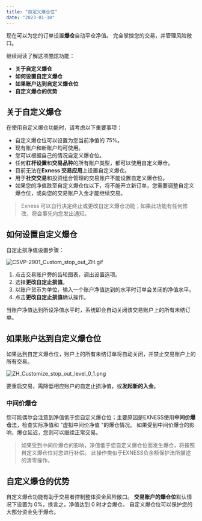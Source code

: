 ```yaml
---
title: "自定义爆仓位"
date: "2023-01-10"
---
```


<Ads></Ads> 

现在可以为您的订单设置**爆仓**自动平仓净值。 完全掌控您的交易，并管理风险敞口。

继续阅读了解这项酷炫功能：

- **关于自定义爆仓**
- **如何设置自定义爆仓**
- **如果账户达到自定义爆仓位**
- **自定义爆仓的优势**

## 关于自定义爆仓

在使用自定义爆仓功能时，请考虑以下重要事项：

- 自定义爆仓位可以设置为您当前净值的 75%。
- 现有账户和新账户均可使用。
- 您可以根据自己的情况自定义爆仓位。
- 任何**杠杆设置**和**交易品种**的所有账户类型，都可以使用自定义爆仓。
- 目前无法在**Exness 交易应用**上设置自定义爆仓。
- 用于**社交交易**和投资组合管理的交易账户不能设置自定义爆仓位。
- 如果您的净值跌至自定义爆仓位以下，将不能开立新订单，您需要调整自定义爆仓位，或向您的交易账户入金才能继续交易。

> Exness 可以自行决定终止或更改自定义爆仓功能；如果此功能有任何修改，将会事先向您发出通知。

## 如何设置自定义爆仓

自定止损净值设置步骤：

![CSVP-2901_Custom_stop_out_ZH.gif](https://testingcf.jsdelivr.net/gh/jarlin8/OSS@main/exhelp/CSVP-2901_Custom_stop_out_ZH.gif)

1. 点击交易账户旁的齿轮图表，调出设置选项。
2. 选择**更改自定止损值**。
3. 以账户货币为单位，输入一个账户净值达到的水平时订单会关闭的净值水平。
4. 点击**更改自定止损值**确认操作。

当账户净值达到所设净值水平时，系统即会自动关闭该交易账户上的所有未结订单。

## 如果账户达到自定义爆仓位

如果达到自定义爆仓位，账户上的所有未结订单将自动关闭，并禁止交易账户上的所有交易。

![ZH_Customize_stop_out_level_0_1.png](https://testingcf.jsdelivr.net/gh/jarlin8/OSS@main/exhelp/ZH_Customize_stop_out_level_0_1.png)

要重启交易，需降低相应账户的自定止损净值，或**发起新的入金**。

### 中间价爆仓

您可能偶尔会注意到净值低于您自定义爆仓位；主要原因是EXNESS使用**中间价爆仓**法，检查实际净值和 "虚拟中间价净值 "的爆仓情况。 如果受到中间价爆仓的影响，爆仓延迟，您则可以继续正常交易。

> 如果受到中间价爆仓的影响，净值低于您自定义爆仓位而发生爆仓，将按照自定义爆仓位对您进行补偿。 此操作类似于EXNESS负余额保护法所描述的清零操作。

## 自定义爆仓的优势

自定义爆仓功能有助于交易者控制整体资金风险敞口。 **交易账户的爆仓位**默认情况下设置为 0%，换言之，净值达到 0 时才会爆仓。 自定义爆仓位可以保护您的大部分资金免于爆仓。
